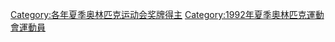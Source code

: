 [[Category:各年夏季奥林匹克运动会奖牌得主|Category:各年夏季奥林匹克运动会奖牌得主]]
[[Category:1992年夏季奧林匹克運動會運動員|Category:1992年夏季奧林匹克運動會運動員]]